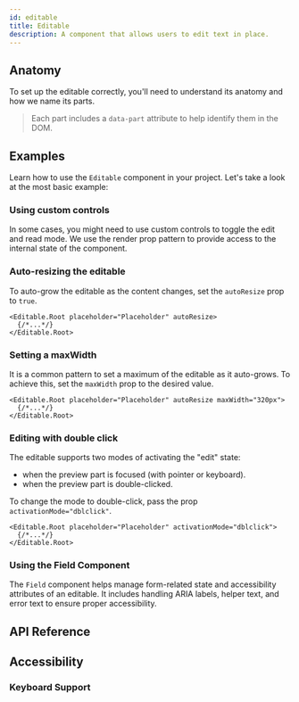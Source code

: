 ```yaml
---
id: editable
title: Editable
description: A component that allows users to edit text in place.
---
```


<ComponentPreview id="Editable" />

## Anatomy

To set up the editable correctly, you'll need to understand its anatomy and how we name its parts.

> Each part includes a `data-part` attribute to help identify them in the DOM.

<Anatomy id="editable" />

## Examples

Learn how to use the `Editable` component in your project. Let's take a look at the most basic
example:

<Example id="basic" />

### Using custom controls

In some cases, you might need to use custom controls to toggle the edit and read mode. We use the
render prop pattern to provide access to the internal state of the component.

<Example id="custom-controls" />

### Auto-resizing the editable

To auto-grow the editable as the content changes, set the `autoResize` prop to `true`.

```tsx
<Editable.Root placeholder="Placeholder" autoResize>
  {/*...*/}
</Editable.Root>
```

### Setting a maxWidth

It is a common pattern to set a maximum of the editable as it auto-grows. To achieve this, set the
`maxWidth` prop to the desired value.

```tsx
<Editable.Root placeholder="Placeholder" autoResize maxWidth="320px">
  {/*...*/}
</Editable.Root>
```

### Editing with double click

The editable supports two modes of activating the "edit" state:

- when the preview part is focused (with pointer or keyboard).
- when the preview part is double-clicked.

To change the mode to double-click, pass the prop `activationMode="dblclick"`.

```tsx
<Editable.Root placeholder="Placeholder" activationMode="dblclick">
  {/*...*/}
</Editable.Root>
```

### Using the Field Component

The `Field` component helps manage form-related state and accessibility attributes of an editable.
It includes handling ARIA labels, helper text, and error text to ensure proper accessibility.

<Example id="with-field" />

## API Reference

<ComponentTypes id="editable" />

## Accessibility

### Keyboard Support

<KeyBindingsTable id="editable" />
